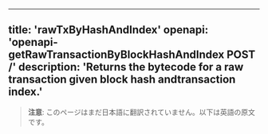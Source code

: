 <!-- AUTO-GENERATED-CONTENT:START (ENGLISH-COPY) -->
---
title: 'rawTxByHashAndIndex'
openapi: 'openapi-getRawTransactionByBlockHashAndIndex POST /'
description: 'Returns the bytecode for a raw transaction given block hash andtransaction index.'
---

> **注意**: このページはまだ日本語に翻訳されていません。以下は英語の原文です。
